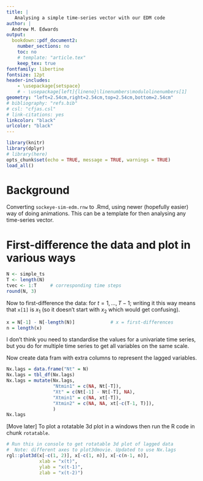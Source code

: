 ```yaml
---
title: |
   Analysing a simple time-series vector with our EDM code
author: |
  Andrew M. Edwards
output:
  bookdown::pdf_document2:
    number_sections: no
    toc: no
    # template: "article.tex"
    keep_tex: true
fontfamily: libertine
fontsize: 12pt
header-includes:
    - \usepackage{setspace}
    # - \usepackage[left]{lineno}\linenumbers\modulolinenumbers[1]
geometry: "left=2.54cm,right=2.54cm,top=2.54cm,bottom=2.54cm"
# bibliography: "refs.bib"
# csl: "cfjas.csl"
# link-citations: yes
linkcolor: "black"
urlcolor: "black"
---
```


<!-- To run:
  rmarkdown::render("analyse-simple-time-series.Rmd")
   or (probably) the knit button in RStudio -->

\begin{center}
\today
\end{center}


```r
library(knitr)
library(dplyr)
# library(here)
opts_chunk$set(echo = TRUE, message = TRUE, warnings = TRUE)
load_all()
```

# Background

Converting `sockeye-sim-edm.rnw` to .Rmd, using newer (hopefully easier) way of
doing animations. This can be a template for then analysing any time-series vector.

# First-difference the data and plot in various ways

```r
N <- simple_ts
T <- length(N)
tvec <- 1:T     # corresponding time steps
round(N, 3)
```


Now to first-difference the data:
\begin{equation}
x_t = N_{t+1} - N_t
\end{equation}
for $t=1, ..., T-1$; writing it this way means that `x[1]` is $x_1$ (so it
doesn't start with $x_2$ which would get confusing).
```r
x = N[-1] - N[-length(N)]             # x = first-differences
n = length(x)
```

I don't think you need to standardise the values for a
univariate time series, but you do for multiple time series to get all variables
on the same scale.

Now create data fram with extra columns to represent the lagged variables.
```r
Nx.lags = data.frame("Nt" = N)
Nx.lags = tbl_df(Nx.lags)
Nx.lags = mutate(Nx.lags,
                 "Ntmin1" = c(NA, Nt[-T]),
                 "Xt" = c(Nt[-1] - Nt[-T], NA),
                 "Xtmin1" = c(NA, xt[-T]),
                 "Xtmin2" = c(NA, NA, xt[-c(T-1, T)]),
                 )
Nx.lags
```

[Move later] To plot a rotatable 3d plot in a windows then run the R code in chunk `rotatable`.


```r
# Run this in console to get rotatable 3d plot of lagged data
#  Note: different axes to plot3dmovie. Updated to use Nx.lags
rgl::plot3d(x[-c(1, 2)], x[-c(1, n)], x[-c(n-1, n)],
            xlab = "x(t)",
            ylab = "x(t-1)",
            zlab = "x(t-2)")
```





<!--

This is sockeye-sim-edm.rnw, gradually moving what I need to the uncommented
 .Rmd above:

require(rEDM)
require(rgl)                 # for plot3d
require(scatterplot3d)       # for scatterplot3d()

# require(knitr)             # Need to run before using knit command
source("../../functions.r")
source("SockeyeSim.r")
figwidth = 5.7 #*1.5
figheight = 7 # 6
png.res = 300         # png resolution
# sigma = 0                   # standard deviation of process noise -- needed
                            #  here for headings etc.

# Options for knitr
# cache=TRUE tells knitr to build all the plots into a cache directory
# which is defined here as knitr-cache/
# When the latex part is run, these plots will be inserted automatically.
# If you WANT TO REMAKE THE PLOTS, YOU MUST DELETE THIS DIRECTORY.
# If you don't, the cached plots from last time will be used.
opts_chunk$set(dev = 'pdf', # 'cairo_ps',
               # dev.args=list(type="cairo"),
               fig.path = 'knitr-cache/',
               # fig.dpi = png.res,  # think not to use for .pdf
               # fig.dpi = 96,
               fig.width = figwidth,
               fig.height = figheight,
               fig.align = 'center',
               echo = TRUE,         # same as .Snw was
               results = 'markup',
               comment = NA,
               prompt = TRUE,
               message = FALSE,
               warning = FALSE,
               cache = TRUE,
               cache.path = 'knitr-cache/',
               autodep = TRUE,
               error = FALSE)
@



<<settings, eval=TRUE, echo=TRUE, results='hide'>>=
late.num = 3
late.col = "red"
plot.end.N = 100   # length(N)
@



<<fig-setting, echo=FALSE, results='hide'>>=
plot.end.x = plot.end.N - 1   # length(x)
@

\begin{figure}[tp]
<<just-data, echo=FALSE, out.width='110%'>>=
# Use plotPanelMovie.df2() to just plot a modified final panel of the
#  movie (no EDM calcs, no cobwebbing). Keep late.col since useful.
plotPanelMovie.df2(Nx.lags = Nx.lags, "knitr-cache/justData.pdf",
          start = 1,
          end = plot.end.x,
          only.final.plot = TRUE,
          cobwebbing = FALSE,
          late.num = late.num,
          late.col = late.col,
          open.pdf = FALSE
          )
@
\caption{Before doing EDM, this shows the data in various ways:
   time series of $N_t$ and $x_t$,
   plus phase plots of $N_t$ vs $N_{t-1}$, $x_t$ vs $x_{t-1}$ (as used for $E=2$)
   and $x_t$ vs $x_{t-1}$ vs $x_{t-2}$ (as used for $E=3$).
   The last \Sexpr{late.num} points are in \Sexpr{late.col}, with the final
   one as a star.
   In the $x_t$ time series, the values of $x_t$ are also plotted in
   a vertical line (with $t<0$) which is the one-dimensional equivalent of
   a phase plot for $E=1$. Animated version (with EDM results) is in
   Figure~\ref{fig:panelMovie}.}
\end{figure}

\section{EDM: $\rho$ versus $E$ for two libraries and leave-one-out}

First library is half of the points, second is leave-one-out,
third is longer library of three-quarters of the points.

<<>>=
# Set range of E values (can extend based on the results if necessary) and tau
Erange = 1:10
tau=1
@

Half the points for the library:

<<echo=TRUE>>=
# Set up library and prediction. Try half the points for library:
half = round(n/2)
lib = c(1, half)
pred = c(half+1, n)

simplex.out = simplex(x, lib, pred, E = Erange, tau=tau)
simplex.out
@

Leave-one-out:
<<>>=
simplex.out2 = simplex(x, E = Erange, tau=tau)
simplex.out2
@

Larger library using three-quarters of the data:
<<>>=
larger = 1.5 * half
lib3 = c(1, larger)
pred3 = c(larger + 1, n)

simplex.out3 = simplex(x, lib3, pred3, E = Erange, tau=tau)
simplex.out3
@

<<rho-vs-E-settings, echo=FALSE, results='hide'>>=
cols = c("red", "blue", "green")
type1 = "o"
@


\begin{figure}[tp]
<<rho-vs-E, echo=FALSE, fig.height=figheight/1.5, fig.width=figwidth/1.5>>=
plot(simplex.out$E, simplex.out$rho,
     ylim = c(0,1),
     col = cols[1],
     type = type1,
     xlab = "Embedding Dimension (E)",
     ylab = "Forecast Skill (rho)"
     )
points(simplex.out2$E, simplex.out2$rho,
     col = cols[2],
     type = type1)
points(simplex.out3$E, simplex.out3$rho,
     col = cols[3],
     type = type1)
legend("bottomright", pch=1, c("library 1/2", "leave-one-out", "library 3/4"),
       col=cols, cex = 0.7)
@
\caption{Forecasting skill $\rho$ as a function of embedding
  dimension $E$ using library of \Sexpr{lib[1]}:\Sexpr{lib[2]} and prediction of
  \Sexpr{pred[1]}:\Sexpr{pred[2]}, or using leave-one-out, or using longer
  library of \Sexpr{lib3[1]}:\Sexpr{lib3[2]} (with prediction of
  \Sexpr{pred3[1]}:\Sexpr{pred3[2]}). Leave-one-out seems to give the
  `smoothest' kind of results -- others look a bit erratic but may be due
  to small numbers of predictions (predicting less values for the longer
  library, which may affect $\rho$).}
\label{fig:rho-vs-E}
\end{figure}

\subsection{Conclusion -- which library to go forward with}

So leave-one-out [check manually for new data sets since not automated]
gives the highest overall $\rho$, namely
$\rho=$\Sexpr{round(simplex.out2[which.max(simplex.out2[,"rho"]), "rho"], 3)}
with $E=$\Sexpr{simplex.out2[which.max(simplex.out2[,"rho"]), "E"]}.
So from now on just use that for the library setting.

\section{Extended results for the library that we're going forward with}


So the lagged sequence of data points (from Sugihara and May, 1990) is
$\{x_t, x_{t-\tau}, x_{t-2\tau}, ..., x_{t-(E-1)\tau} \}$ which for $E=1$
(and $\tau=1$) is just
$\{x_t\}$, and the idea is that you predict $x_{t+1}$.
% So you can't predict time step [not row] \Sexpr{pred[1]} (as you need the
% previous value and that is not available due to the value of {\tt pred}),
% i.e. $x_{\Sexpr{pred[1]}}$, but you can predict $x_{\Sexpr{pred[1]+1}}$.

More generally, you need $E$ values to make a point in $E$-dimensional space,
you form the
simplex of $E+1$ nearest neighbours from the library, and then project ahead
once to estimate where $x_{t+1}$ will likely end up.

% \subsection{Observations and predictions}

% <<echo=false, results=hide, eval=false>>=
% png("simp.png", height = figheight, width = 1.5*figwidth,
%    units = "in", res = png.res)
%plot(simp.E1$model_output$time, simp.E1$model_output$obs,
%     xlim = c(-10, n+10),
%     xlab = "Time",
%     ylab = "Value") # original data (minus first point)
%points(simp.E1$model_output$pred, pch=20, col=cols[1])
%points(simp.E3$model_output$pred, pch=20, col=cols[2])
%legend("bottomleft", pch=c(1, 20, 20),
%       c("data", "E=1 fit", "E=3 fit"),
%       col=c("black", cols))
%dev.off()
% @

% \onefigpng{simp}{Original observations (except first point and final ones)
% and the predicted ones
% (red). For $E=1$ there are Sexpr{sum(!is.na(simp.E1$model_output$pred))}
% predicted values;
% for the $E=3$ case there are
% Sexpr{sum(!is.na(simp.E3$model_output$pred))}. This is because {\tt pred is}
% c(\Sexpr{pred[1]}, \Sexpr{pred[2]}) and so there are \Sexpr{diff(pred)+1}
% values available to use for prediction but you need $E$ values before a
% predicted value; see text.}{6}

<<echo=FALSE, eval=FALSE>>=
#% rho.maybe =
#    cor(simp.E1$model_output$obs, simp.E1$model_output$pred, use="complete.obs")
#                                        # So this should be rho for E=1, and
#                                        #  presumably shows up in the stats
#                                        #  data.frame?
#rho.maybe
#simp.E1$stats$rho              # Good. This is also:
#
#simplex.out[1,"rho"]
#simplex.out[3,"rho"]

# So what does simplex() actually do???
# simplex  # not running
# I don't get what things like
#    model$set_time(time)
#    model$run()
#  do (though first presumably assigns model$set_time to be time?).
# Thinking that
#    model = new(LNLP)
#  is the key - LNLP seems to be a C++ compiled object by Hao Ye:
#   https://www.rdocumentation.org/packages/rEDM/versions/0.4.4/topics/LNLP
#
# So being already compiled means that we can't really delve into the details.
@

Figure~\ref{fig:rho-vs-E} already had some results for leave-one-out,
but doing from scratch here since need the extensive results with
all the predictions and observations
in order to make Figure~\ref{fig:panelMovie}.

<<leaveone>>=
leave.one = simplex(x, stats_only = FALSE)
summary(leave.one)
# results now (2019) in a data frame, where "model\_output" column is a data
# frame of the full results (used to be a list)
leave.one[1,]
# summary(leave.one[[1]]$model_output)
summary(leave.one[,"model_output"][[1]])  # New format
head(leave.one[,"model_output"][[1]])
tail(leave.one[,"model_output"][[1]])

# Note that first value of time is 2 in that, and in:
summary(leave.one[,"model_output"][[3]])  # New format
# (they should probably have kept time as each row), but that with E=3
# this one has 3 NaN's in the prediction column. Namely:
head(leave.one[,"model_output"][[3]])
# and
tail(leave.one[,"model_output"][[3]])
@

Okay, that makes sense. Now add extra columns to {\tt Nx.lags}, one for
each value of $E$ that we want to look at.

<<>>=
Evec = 1:5               # Values of E to look at; assumes these correspond
                         #  to elements of leave.one[[]]
# Also assuming that the results dataframe starts at time = 2 in first row.
#  If want to change that then have to edit the indexing in the following.
dim(Nx.lags)
head(Nx.lags)
tail(Nx.lags)
# Verify that the xt and obs agree, having worked out the shift
check1 = Nx.lags$"xt"
check2 = leave.one[,"model_output"][[3]]$obs
         # leave.one[[3]]$model_output$obs    # Just pick a value of E
length(check2)                                # One less because rEDM
                                              #  removes the first obs, maybe
                                              #  because you know that it can
                                              #  never be predicted.
check2 = c(NA, check2)
range(check2 - check1, na.rm=TRUE)
if(max(abs(range(check2 - check1, na.rm=TRUE))) > 0) stop("Check check2.")

rhoForE = vector()                    # rho corresponding to each E
for(j in 1:length(Evec))
  {
    new.col.name = paste0("xtPredEeq", Evec[j])
    Nx.lags = mutate(Nx.lags,
                     new = c(NA, leave.one[,"model_output"][[j]]$pred))
    names(Nx.lags)[names(Nx.lags) == "new"] = new.col.name
    rhoForE[j] =  leave.one[j, "rho"]  # leave.one[[j]]$stats[,"rho"]
  }

head(Nx.lags)
@

% **Edit code to plot $E$ vs $rho$. Not sure why I said that, as already done
%  in earlier calculations. I meant to do from Nx.lags. This is fine for now,
%  just not very general.

<<echo=FALSE, results='hide'>>=
## ----rho vs. E
##cols = c("red", "blue", "green")
# png("rho-vs-E-leaveone.png", height = figheight/1.5, width = figwidth/1.5,
#    units = "in", res = png.res)
# par(mar = c(4,4,1,1), mgp = c(2.5, 1, 0))
#plot(simplex.out$E, simplex.out$rho,
#     ylim = c(0,1),
#     col = cols[1],
#     xlab = "Embedding Dimension (E)",
#     ylab = "Forecast Skill (rho)"
#     )
#points(simplex.out2$E, simplex.out2$rho,
#     col = cols[2])
#points(simplex.out3$E, simplex.out3$rho,
#     col = cols[3])
#legend("bottomright", pch=1, c("library", "leave-one-out", "longer library"),
#       col=cols, cex = 0.7)
# dev.off()
@

% \onefigpng{rho-vs-E-leaveone}{Forecasting skill $\rho$ as a function of embedding
%  dimension $E$ using library of \Sexpr{lib[1]}:\Sexpr{lib[2]} and prediction of
%  \Sexpr{pred[1]}:\Sexpr{pred[2]}, or using leave-one-out, or using longer
%  library of \Sexpr{lib3[1]}:\Sexpr{lib3[2]} (with prediction of
%  \Sexpr{pred3[1]}:\Sexpr{pred3[2]}). Leave-one-out seems to give the
%  `smoothest' kind of results -- others look a bit erratic but may be due
%  to small numbers of predictions (predicting less values for the longer
%  library, which may affect $\rho$).}{4}


% Do animation this original way, else knitr creates one .pdf for each frame
<<eval=TRUE, echo=FALSE, results='hide'>>=
plotPanelMovie.df2(Nx.lags = Nx.lags, "knitr-cache/panelMovie.pdf",
          Evec = Evec, Ecols = c("orange", "blue", "green", "red", "black"),
          rhoForE = rhoForE, height = 1.4*figheight, width = 1.2*figwidth,
          end = plot.end.x,
          late.num = late.num,
          late.col = late.col
          )             #end = plot.end.x,
@
\begin{figure}
\begin{center}
\animategraphics[controls, width=1.2\linewidth]{2}{knitr-cache/panelMovie}{}{}
\end{center}
\caption{Animation of figures, showing time series of $N_t$ and $x_t$,
  phase plots of $N_t$ vs $N_{t-1}$, $x_t$ vs $x_{t-1}$ (as used for $E=2$)
  and $x_t$ vs $x_{t-1}$ vs $x_{t-2}$ (as used for $E=3$),
  and prediction of $x_t$ vs its observed value. The prediction
  uses the previous points $x_{t-E}$, $x_{t-E+1}$, ..., $x_{t-1}$, which is
  slightly different formulation to earlier explanation (for which we were
  predicting
  $x_{t+1}$). In the $x_t$ time series, the values of $x_t$ are also plotted in a
  vertical line (with $t<0$) which is the one-dimensional equivalent of
  a phase plot for $E=1$.
  \label{fig:panelMovie}}
\end{figure}



\clearpage


\section{Varying tp, the prediction horizon (how far ahead to forecast)}

Default for {\tt tp} is 1, but can make it a vector.
Using leave-one-out (code up to now had this with {\tt lib} and {\tt pred}).

<<>>=
tp.vec = 1:10
simp.tpE1 = simplex(x, E = 1, tp = tp.vec)
simp.tpE2 = simplex(x, E = 2, tp = tp.vec)
simp.tpE3 = simplex(x, E = 3, tp = tp.vec)
simp.tpE4 = simplex(x, E = 4, tp = tp.vec)
head(simp.tpE3)
@

Still not really quite sure what the {\tt const\_*} values are -- they are for
the `constant predictor', which I think is just a simple model (see Sugihara
and May 1990 -- it could be the autoregressive linear model mentioned in their
Fig.~4b).

\begin{figure}[tp]
<<vary-tp, echo=FALSE, fig.height=figheight/1.5, fig.width=figwidth/1.5>>=
plot(simp.tpE1$tp, simp.tpE1$rho,
     ylim = c(0,1),
     col = cols[1],
     pch = 20,
     type = "o",
     xlab = "Time to Prediction (tp)",
     ylab = "Forecast Skill (rho)")
points(simp.tpE2$tp, simp.tpE2$rho, type = "o")
points(simp.tpE3$tp, simp.tpE3$rho, type = "o",
     col = cols[2], pch=20)
points(simp.tpE4$tp, simp.tpE4$rho, type = "o",
     col = cols[3], pch=20)
legend("topright", pch=c(20, 1, 20), c("E=1", "E=2", "E=3", "E=4"),
       col=c(cols[1], "black", cols[2], cols[3]))
@
\caption{Forecast skill as a function of how far ahead we are
predicting. Best is clearly for $t_p = 1$, so sticking with that from now on.
Saved equivalent figure that used {\tt lib} and {\tt pred} as
{\tt vary-tp-lib-pred.png} -- that shows a general decline and then a
second peak (not as high) at roughtly $t_p = 7$ or $8$.
For $E=1$ and $2$ it also clearly has another peak at $t_p = 4$.}
\label{fig:vary-tp}
\end{figure}

\section{{\tt s\_map} function to test for nonlinearity}

\subsection{From Chang et al.~(2007)}

Based on understanding this better from Chang et al.~(2017)
`EDM for Beginners' paper (though I'm not sure their {\bf d} vectors are
actually vectors):

S-map technique uses a weighting function
$w({\bf d}) = \exp(- \theta {\bf d} /d_m)$
where ${\bf d}$ is a vector of the distance between the predictee and each
library point, $d_m$ is the mean distance of `all paired library points'
(presumably just the mean of d?) and $\theta$ is a parameter representing
the degree of nonlinearity.

So if $\theta = 0$, all library points have the same weight regardless of the
local state of the predictee, as $w({\bf d})=1$ so all point are equally
weighted, no matter how close they are to the predictee. This just reduces to a
linear autoregressive model of order $E$, because the model uses $E$-dimensions
and all data to predict the next point, which is what an autoregressive model
does.

If $\theta >0$ then the weights $w({\bf d})$ depend on the local state of
the predictee, i.e.~where you are in the state space. Thus you get different
predictions depending where you are, which is a `characteristic' of nonlinear
systems, hence they call the system `nonlinear'.

So $\theta = 0$ is not the same as simplex, which uses the $E+1$ nearest
neighbours (weighted equally); though see below where still haven't fully
figured this out.

So the process is meant to be:
\begin{itemize}
  \item use {\tt simplex()} to find the optimal $E$ (and here we've also compared
    leave-one-out to a couple of choices of library);
  \item use {\tt s\_{map}()} for that $E$ to find if $\theta > 0$ or not.
\end{itemize}

I think there's a built-in significance test to determine that last point.
So if $\theta = 0$ is best you would stick with simplex. Presumably
$\rho_{\tt simplex} > \rho_{{\tt smap~with~}\theta=0}$ (using obvious notation), as
{\tt simplex} uses $E+1$ nearest neighbours but {\tt s\_map} with $\theta=0$ uses
all neighbours (all points).
See below for some numbers.

\subsection{From Deyle et al.~(2013) Supp.~Info}

This seems to describe it better, with decent notation (except their {\bf B}
and {\bf C} are vectors not matrices, so would be better as {\bf b} and {\bf c}).

Now using theirs for another example.


\subsection{Determining the optimum $\theta$}

<<>>=
smap.E1 = s_map(x, E = 1)
smap.E2 = s_map(x, E = 2)
smap.E3 = s_map(x, E = 3)
smap.E4 = s_map(x, E = 4)
@

So for $E=3$, Figure~\ref{fig:rho-vs-theta} shows that $\rho$ has a peak though
need to look at the numbers to see exactly where:
<<echo=FALSE>>=
smap.E3$rho
# From ?s_map:
theta.vec.default = c(0, 1e-04, 3e-04, 0.001, 0.003, 0.01,
                      0.03, 0.1, 0.3, 0.5, 0.75, 1, 1.5, 2,
                      3, 4, 6, 8)
smap.E3.rho.max.ind = which.max(smap.E3$rho)
smap.E3.rho.max = smap.E3$rho[smap.E3.rho.max.ind]
smap.E3.rho.max.theta = theta.vec.default[smap.E3.rho.max.ind]
@
So $\rho$ has a maximum of \Sexpr{round(smap.E3.rho.max, 4)} which occurs at
$\theta =$\Sexpr{smap.E3.rho.max.theta}.

Could do a finer range of $\theta$ to hone in on the true peak (for any
publishable results), but this is good enough for now.

\begin{figure}[tp]
<<rho-vs-theta, echo=FALSE, fig.height=figheight/1.5, fig.width=figwidth/1.5>>=
plot(smap.E1$theta, smap.E1$rho,
     ylim = c(0,1),
     col = cols[1],
     pch = 20,
     type = "o",
     xlab = "Extent of nonlinearity (theta)",
     ylab = "Forecast Skill (rho)"
     )
points(smap.E2$theta, smap.E2$rho, type = "o")
points(smap.E3$theta, smap.E3$rho, type = "o",
     col = cols[2], pch=20)
points(smap.E4$theta, smap.E4$rho, type = "o",
     col = cols[3], pch=20)
legend("bottomright", pch=c(20, 1, 20, 20), c("E=1", "E=2", "E=3", "E=4"),
       col=c(cols[1], "black", cols[2], cols[3]))
@
\caption{Forecast skill as a function of
  nonlinearity ($\theta$). So $E=3$ is consistently the highest (like it was for
  {\tt simplex()}), which confirms that we'll use it going forwards.
  So $\rho$ has a maximum of \Sexpr{round(smap.E3.rho.max, 4)} which occurs at
  $\theta =$\Sexpr{smap.E3.rho.max.theta}.
  Kept the {\tt lib} and
  {\tt pred} version as {\tt rho-vs-theata-lib-pred.png}.}
\label{fig:rho-vs-theta}
\end{figure}


% See \href{https://github.com/andrew-edwards/edm-work/issues/1}{Issue \#1} for details concerning understanding. [now copied into text]

\subsection{Is the optimum $\theta$ signficantly better than $\theta=0$?}
Chang et al.~(2017) say `if the $\Delta\rho$ [maximum difference between $\rho$
  and $\rho_{\theta=0}$] is significantly different from the expectation of the
null model [$\rho_{\theta=0}$], the system is deemed nonlinear (see details in
Hsieh et al.~2005; Deyle et al.~2013).'. Deyle doesn't seem to give the actual
test (even in supp info), though does explain ideas in more detail. Hsieh et
al.~(2005) have $\Delta\rho$ being signficantly different to zero when
$p<0.05$ (their Table~2), though don't seem to explain exactly what the
statistical test was.

{\tt ?s\_map} says that in the output:

{\tt p\_val --  p-value that rho is significantly greater than 0 using Fisher's
                    z-transformation}

{\tt const\_p\_val -- the same but for the constant predictor}

But what we want is the $p$-value for $\Delta>0$.

We have the following (for optimal $\theta$):
<<>>=
smap.E3[smap.E3.rho.max.ind,]
@
and the {\tt const\_p\_val}'s (and the other {\tt const\_*} values) are the same for all $E$, which makes sense as
they're for the constant predictor:
<<>>=
smap.E3[,"const_p_val"]
@

So it's not exactly clear what test to do, so for now just assume the optimal
$\theta$ here is better.

Also, Deyle's Supp Info says
``With short time series, correlation is more sensitive
to outliers than MAE. Thus, we rely on MAE.'' which I don't think I've seen
elsehwere.

Have emailed Hao.

\subsection{Checking values of $\rho$ are consistent between methods}

In earlier iterations of this work we could not get the $\rho$ values to agree,
but realised that weren't exactly doing it correctly.

Expect that these should agree, since all for $E=1$:

<<>>=
# Original calculations, first component is E=1
simplex.out2$rho[1]
# tp=1, first component is tp=1
simp.tpE1$rho[1]
# Or just
simplex(x, E=1)$rho
# Use smap but define the num_neighbours to use and set E=1 and theta=0
smap.E1.neigh = s_map(x, num_neighbors = "E+1", E = 1, theta=0)
smap.E1.neigh$rho
@
But that does not agree with the others. Have reopened Issue \#1!
Also, {\tt num\_neighbours} does have an effect because leaving it out gives
a different answer (as expected):
<<>>=
smap.E1$rho[1]    #  = s_map(x, E = 1)
@
This is $>$ the {\tt simplex} $\rho$ values above, as expected and discussed
earlier.

***Keep trying to understand this***. It's related to Issue \# 1.

Look at the helpfile again -- see if can actually print out the intermediate
calculations of nearest neighbours etc. Would be helpful.

Have emailed Hao.

Haven't been updating the {\tt rEDM} package, but
\href{https://github.com/ha0ye/rEDM/commit/414ffd45181db52da506aa77ca91d03d546b276c}{this commit}
on their GitHub site updates `the variance calculations for s-map to use the
same procedure as simplex'. Though the extra details of the commit then say
`updated default {\tt num\_neighbors} for {\tt block\_lnlp} to depend on
selected method' which isn't quite the same thing (but seems to agree with
the actual change in the code).


\section{Testing some {\tt s\_map} options}

Had earlier done (for the optimal $E$)
<<smap.earlier>>=
# smap.E3 = s_map(x, E = e)
@
but haven't tried {\tt stats\_only = FALSE} and {\tt save\_smap\_coefficients
  = TRUE} yet.

\subsection{{\tt stats\_only = FALSE}}

<<smap.options1>>=
smap.E3.stats = s_map(x, E = 3, stats_only = FALSE)
@
now creates a data frame that contains data frames, one row for each value of $\theta$ that was tested (default theta vector
has length 18). Taking the one with the optimal $\theta$ (calculated above)
<<>>=
smap.E3.stats[smap.E3.rho.max.ind,]
@
% Note that {\tt Length} is the number of columns of each {\tt data.frame}, so
% don't want to print all of {\tt model\_output}:
<<>>=
head(smap.E3.stats[smap.E3.rho.max.ind, ]$model_output[[1]])
tail(smap.E3.stats[smap.E3.rho.max.ind, ]$model_output[[1]])
@

So, as expected, we can save the observed and predicted values. And $\rho$
agrees with that in the caption for Figure~\ref{fig:rho-vs-theta}.

\subsection{{\tt save\_smap\_coefficients = TRUE}}

<<smap.save1>>=
smap.E3.save = s_map(x, E = 3, stats_only = FALSE,
                     save_smap_coefficients = TRUE)
@
creates a list for each value of $\theta$ that was tested (default theta vector
has length 18). Taking the one with the optimal $\theta$ (calculated above)
<<>>=
smap.E3.save[smap.E3.rho.max.ind, ]
@
Presumably the only one different to {\tt smap.E3.stats} is the new one:

<<>>=
head(smap.E3.save[smap.E3.rho.max.ind, ]$smap_coefficients[[1]])
tail(smap.E3.save[smap.E3.rho.max.ind, ]$smap_coefficients[[1]])
@
plus now (2019) there are also lists of covariance matrices:
<<>>=
smap.E3.save[smap.E3.rho.max.ind, ]$smap_coefficient_covariances[[1]][[5]]
    # [[5]] just to show an example
@

Helpfile says that {\tt smap\_coefficients} is a `matrix of S-map coefficients'. Not sure why there
are four columns, presumably rows correspond to observations

Using $E=4$ should produce five $=E+1$ columns:
<<E4.save>>=
smap.E4.save = s_map(x, E = 4, stats_only = FALSE,
                     save_smap_coefficients = TRUE)
# head(smap.E4.save[smap.E3.rho.max.ind, ]$smap_coefficients) # shows all again
# head(smap.E4.save[smap.E3.rho.max.ind, "smap_coefficients"])# same, shows all again
head(smap.E4.save[smap.E3.rho.max.ind, "smap_coefficients"][[1]])   # List only
                                        # has one element, but need it
# head(smap.E4.save[[15]]$smap_coefficients)   # just pick same theta as above
@
So the first {\it three} rows are now {\tt NaN}, whereas for $E=3$ it was
only the first two. Think it's left off the first observation (as you can never
predict that), as earlier, for consistency. So for $E=1$ there should be no
{\tt NaN} rows at the start, and only two columns:
<<E1.save>>=
smap.E1.save = s_map(x, E = 1, stats_only = FALSE,
                     save_smap_coefficients = TRUE)
head(smap.E1.save[15, "smap_coefficients"][[1]])   # just pick same theta as above
@

I was somewhat expecting a square matrix, as each observation will appear
(with some weighting, depending on it's distance) in the prediction calculation
for each other observation. Though it's slightly more complicated, as each
observation in lagged space is an $E$-dimenstional vector. Using the $E=3$
again to
look for any repeated values (which will happen if these numbers are just the
original $X_t$):

<<>>=
coeffs = smap.E3.save[smap.E3.rho.max.ind, "smap_coefficients"][[1]]
length(coeffs)
dim(coeffs)
dim(unique(coeffs))  # Removes two repeated ones, which are just rows of
                     # NaN's. So no non-NaN ones.
@
So not just the original $X_t$ values, since using smap.

<<coeffs-summ>>=
summary(coeffs)
@
Hmmm.... so first and third columns are all negative, second almost is,
and fourth is almost all positive (but smaller in max magnitude than the others).

Tried printing them all to look for zeros, ones or patterns, but could not
see any.
<<coeffs-all, results='hide', echo=FALSE>>=
coeffs
@

I think that maybe this is all for just one predictee. We haven't specified it,
so maybe it's the final one?

\subsection{This may explain it}

Stick with $E=2$ for simplicity. Assume we're trying to predict the next point,
so start with the final observation. See if can replicate the results manually.

So use $E=2$. First need the $\theta$ that maximise $\rho$:
<<smap.E2a>>=
smap.E2.rho.max.ind = which.max(smap.E2$rho)
smap.E2.rho.max = smap.E2$rho[smap.E2.rho.max.ind]
smap.E2.rho.max.theta = theta.vec.default[smap.E2.rho.max.ind]

smap.E2.save = s_map(x, E = 2, stats_only = FALSE,
                     save_smap_coefficients = TRUE)
E2.opt = smap.E2.save[smap.E2.rho.max.ind,]     # optimal E=2 results
E2.opt$params

head(E2.opt[, "model_output"][[1]])
         # Does not include first x since never predictable:
head(x)
tail(E2.opt[, "model_output"][[1]])   # Has predicted the final x.
tail(x)
length(x)
@

Makes sense so far. So expect that the coefficients correspond to trying to
predict the {\tt next} value, for which we have no observation to compare to
(though maybe not -- see Deyle example).

<<smap.E2b>>=
E2.opt.coeff = E2.opt[,"smap_coefficients"][[1]]
head(E2.opt.coeff)
tail(E2.opt.coeff)
# E2.opt$stats
@
From earlier text (though Deyle notation is better):
S-map technique uses a weighting function
$w({\bf d}) = \exp(- \theta {\bf d} /d_m)$
where ${\bf d}$ is a vector of the distance between the predictee and each
library point, $d_m$ is the mean distance of `all paired library points'
(presumably just the mean of d?) and $\theta$ is a parameter representing
the degree of nonlinearity.

[This subject area needs better notation as it's fiddly and really just a lot of
book-keeping.]

So we first need the $\{x_t, x_{t-1}\}$ pairs.
<<x.lags>>=
x.lags = select(Nx.lags, xt, xtmin1)
x.lags
@
Each row corresponds to $t$, row 100 has no $x_t$ since no $N_{t+1}$:
<<x.lags2>>=
tail(x.lags)
@

So going to make a prediction based on the final $\{x_t, x_{t-1}\}$ pair, which
is
<<final.pair>>=
final.pair = as.numeric(x.lags[nrow(x.lags)-1,])
@
So {\bf d} is a distance \emph{vector}, not a Euclidean (or similar) scalar
distance -- can be close by in one direction but not the other?

From 2017 (think this is what led to my simpler example that helped find the bug
in the package - so better off just looking at that again):
**Should redo just sticking with Deyle notation. So not checking this onwards,
but will do a manual {\tt simplex()} example based on Deyle notation, and then a
similar manual {\tt s\_map()} example, which can use some of this code.

Confused now as to whether $d$ is a vector (as in Chang et al.) or a scalar
(as in Sugihara 1994 where the methods are originally developed). So do both.


Need to calculate a $d_1$ and a $d_2$, and also a {\tt dscalar} as I think maybe
it should be scalar, I think just as (also making time explicit)
<<dcalc>>=
x.lags = mutate(x.lags,
                d1 = abs(final.pair[1] - xt),
                d2 = abs(final.pair[2] - xtmin1),
                time = 1:nrow(x.lags),
                dscalar = sqrt(d1^2 + d2^2))
x.lags = select(x.lags, time, xt, xtmin1, d1, d2, dscalar)
x.lags
tail(x.lags)
@

Now remove the two rows with NA's:
<<x.lags3>>=
x.lags.d = filter(x.lags, !is.na(xt), !is.na(xtmin1))
x.lags.d
tail(x.lags.d)
@

Assume that we {\bf won't} want the final row of that, but leave in for now.
Take it out if results seem close to the {\tt s\_map} output but not quite exact.

<<dm>>=
dm = mean(x.lags.d$dscalar)
d1m = mean(x.lags.d$d1)
d2m = mean(x.lags.d$d2)
dm
d1m
d2m
x.lags.d = mutate(x.lags.d,
                  w1 = exp(- smap.E2.rho.max.theta * d1 /d1m),
                  w2 = exp(- smap.E2.rho.max.theta * d2 /d2m),
                  wscalar = exp(- smap.E2.rho.max.theta * dscalar /dm),
                  w1xt = w1 * xt,
                  w2xtmin1 = w2 * xtmin1,
                  wsc.xt = wscalar * xt,
                  wsc.xtmin1 = wscalar * xtmin1
                 )
select(x.lags.d, d1, d2, w1, w2, w1xt, w2xtmin1)    # Using w1, w2
select(x.lags.d, dscalar, wscalar,  wsc.xt, wsc.xtmin1)  # Using wscalar
@
So, do any of those data frames look similar to:
<<smap.coeff.again>>=
head(E2.opt.coeff)
mean(E2.opt.coeff[,1], na.rm=TRUE)
mean(E2.opt.coeff[,2], na.rm=TRUE)
sum(E2.opt.coeff[,1], na.rm=TRUE)
sum(E2.opt.coeff[,2], na.rm=TRUE)
@

Check that, and then go through Supp Info of Chang et al. Maybe move onto
multivariate series as that may help explain some of this.

Page 16 of Chang et al. Supp Info uses {\tt smap\_coefficients}, and says that
the first columns are partial derivatives and the final is the intercept (that is
for multivariate embedding of a four-species model (ignoring fifth species).
Means of coefficents (above) are not quite zero.

\subsection{Does {\tt s\_map()} make a simple prediction?}

Still not clear if {\tt s\_map()} actually gives you the prediction for the next
value, or you have to work it out by redoing an {\tt s\_map()} call with the
optimal $E$ and $\theta$ that have just been worked out, and then {\tt lib} of
all the data, and {\tt pred} of just the final value?

Think this is the same for {\tt simplex()} though I never actually went back and
did that.

\clearpage

\subsection{C code from {\tt rEDM} GitHub site}

Not sure if this will be helpful, but maybe.
On {\tt rEDM} GitHub site, {\tt rEDM/src/forecast\_machine.cpp} has {\tt C++}
code:

{\tt
  if(SAVE\_SMAP\_COEFFICIENTS)

    \{

      smap\_coefficients.assign(num\_vectors, vec(data\_vectors[0].size()+1, qnan));

    \}

    smap\_prediction(0, which\_pred.size());

    const\_prediction(0, which\_pred.size());

    return;
  }


\section{Save results}
<<>>=
save(list=ls(), file="sockeye-sim-edm.Rdata")
@
\end{document}

-->
